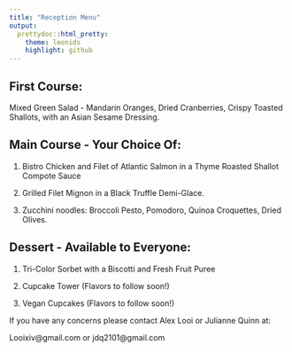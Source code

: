 ```yaml
---
title: "Reception Menu"
output:
  prettydoc::html_pretty:
    theme: leonids
    highlight: github
---
```

## First Course:
Mixed Green Salad - Mandarin Oranges, Dried Cranberries, Crispy Toasted Shallots, with an Asian Sesame Dressing.

## Main Course - Your Choice Of:
1. Bistro Chicken and Filet of Atlantic Salmon in a Thyme Roasted Shallot Compote Sauce

2. Grilled Filet Mignon in a Black Truffle Demi-Glace.

3. Zucchini noodles: Broccoli Pesto, Pomodoro, Quinoa Croquettes, Dried Olives.

## Dessert - Available to Everyone:
1. Tri-Color Sorbet with a Biscotti and Fresh Fruit Puree

2. Cupcake Tower (Flavors to follow soon!)

3. Vegan Cupcakes (Flavors to follow soon!)

If you have any concerns please contact Alex Looi or Julianne Quinn at:

Looixiv@gmail.com or jdq2101@gmail.com
